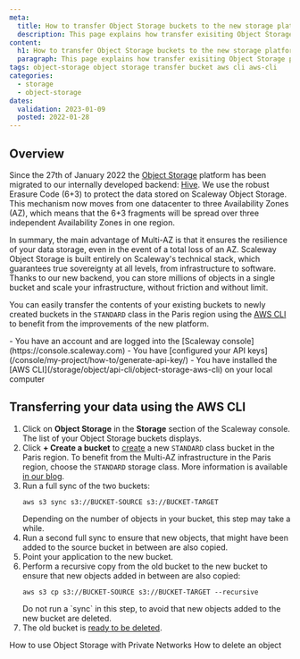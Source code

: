```yaml
---
meta:
  title: How to transfer Object Storage buckets to the new storage platform
  description: This page explains how transfer exisiting Object Storage platforms to the new storage platform 
content:
  h1: How to transfer Object Storage buckets to the new storage platform
  paragraph: This page explains how transfer exisiting Object Storage platforms to the new storage platform 
tags: object-storage object storage transfer bucket aws cli aws-cli 
categories:
  - storage
  - object-storage
dates:
  validation: 2023-01-09
  posted: 2022-01-28
---
```


## Overview

Since the 27th of January 2022 the [Object Storage](/storage/object/quickstart/) platform has been migrated to our internally developed backend: [Hive](https://papers.s3.fr-par.scw.cloud/hive.pdf).
We use the robust Erasure Code (6+3) to protect the data stored on Scaleway Object Storage. This mechanism now moves from one datacenter to three Availability Zones (AZ), which means that the 6+3 fragments will be spread over three independent Availability Zones in one region.

In summary, the main advantage of Multi-AZ is that it ensures the resilience of your data storage, even in the event of a total loss of an AZ.
Scaleway Object Storage is built entirely on Scaleway's technical stack, which guarantees true sovereignty at all levels, from infrastructure to software. Thanks to our new backend, you can store millions of objects in a single bucket and scale your infrastructure, without friction and without limit. 

You can easily transfer the contents of your existing buckets to newly created buckets in the `STANDARD` class in the Paris region using the [AWS CLI](/storage/object/api-cli/object-storage-aws-cli) to benefit from the improvements of the new platform.


<Macro id="iam-requirements" />
 
<Message type="requirement">
  - You have an account and are logged into the [Scaleway console](https://console.scaleway.com)
  - You have [configured your API keys](/console/my-project/how-to/generate-api-key/)
  - You have installed the [AWS CLI](/storage/object/api-cli/object-storage-aws-cli) on your local computer
</Message>

## Transferring your data using the AWS CLI 

1. Click on **Object Storage** in the **Storage** section of the Scaleway console. The list of your Object Storage buckets displays.
2. Click **+ Create a bucket** to [create](https://console.scaleway.com/object-storage/buckets/create) a new `STANDARD` class bucket in the Paris region.
    <Message type="note">
      To benefit from the Multi-AZ infrastructure in the Paris region, choose the `STANDARD` storage class. More information is available [in our blog](https://blog.scaleway.com/improve-disaster-resiliency-with-highly-redundant-multi-az-object-storage/).
    </Message>
3. Run a full sync of the two buckets:
    ```
    aws s3 sync s3://BUCKET-SOURCE s3://BUCKET-TARGET
    ```
    <Message type="note">
      Depending on the number of objects in your bucket, this step may take a while.
    </Message>
4. Run a second full sync to ensure that new objects, that might have been added to the source bucket in between are also copied.
5. Point your application to the new bucket.
6. Perform a recursive copy from the old bucket to the new bucket to ensure that new objects added in between are also copied:
    ```
    aws s3 cp s3://BUCKET-SOURCE s3://BUCKET-TARGET --recursive
    ```
    <Message type="tip">
      Do not run a `sync` in this step, to avoid that new objects added to the new bucket are deleted.
    </Message>
7. The old bucket is [ready to be deleted](/storage/object/how-to/delete-a-bucket/).

<Navigation title="See Also">
  <PreviousButton to="/storage/object/how-to/use-obj-stor-with-private-networks/">How to use Object Storage with Private Networks</PreviousButton>
  <NextButton to="/storage/object/how-to/delete-an-object/">How to delete an object</NextButton>
</Navigation>